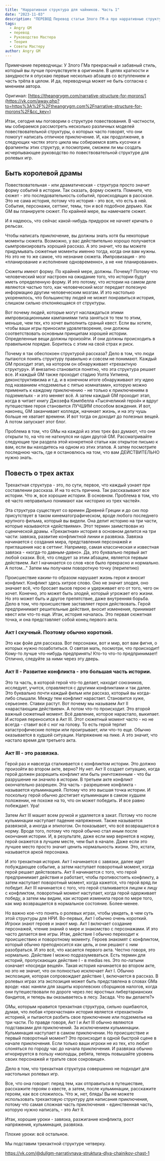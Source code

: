```yaml
---
title: "Нарративная структура для чайников. Часть 1"
date: "2023-11-03"
description: "ПЕРЕВОД Перевод статьи Злого ГМ-а про нарративные структуры, часть 1 #angrygm #gmtips #gmadvice #translate #theory #crosspost"
tags:
  - Angry GM
  - перевод
  - Руководство Мастера
  - Теория
  - Советы Мастеру
author: Angry GM
---
```


Примечание переводчицы: У Злого ГМа прекрасный и забавный стиль, который вы лучше прочувствуете в оригинале. В целях краткости и занудности я опускаю первые несколько абзацев со вступлением и часть трёпа в целом. И да, переводчица может не быть согласна с мнением автора.

Оригинал: [https://theangrygm.com/narrative-structure-for-morons/](https://vk.com/away.php?to=https%3A%2F%2Ftheangrygm.com%2Fnarrative-structure-for-morons%2F&cc_key=)

Итак, сегодня мы поговорим о структуре повествования. В частности, мы собираемся рассмотреть несколько различных моделей повествовательной структуры, о которых часто говорят, что они помогут написать отличное приключение. И, как продолжение, в следующих частях этого цикла мы собираемся взять кусочки и фрагменты этих структур, и посмотрим, сможем ли мы создать исчерпывающее руководство по повествовательной структуре для ролевых игр.

## Быть королевой драмы

Повествовательная - или драматическая - структура просто значит форму событий в истории. Так сказать, форму сюжета. Помните, что сюжет - это последовательность событий, происходящих в рассказе. Это не сама история, потому что история - это все, что есть в ней. События, персонажи, сеттинг, темы, тон и всё подобное дерьмо. Как GM вы планируете сюжет. По крайней мере, вы намечаете сюжет.

И я надеюсь, что сейчас какой-нибудь придурок не начнет кричать о рельсах.

Чтобы написать приключение, вы должны знать хотя бы некоторые моменты сюжета. Возможно, у вас действительно хорошо получается сымпровизировать хороший рассказ. А это значит, что вы можете придумывать сюжетные моменты именно тогда, когда они вам нужны. Но это не то же самое, что незнание сюжета. Импровизация - это «планирование и исполнение одновременно», а не «не планирование».

Сюжеты имеют форму. По крайней мере, должны. Почему? Потому что человеческий мозг настроен на ожидание того, что истории будут иметь определенную форму. И это потому, что истории на самом деле являются частью того, как человеческий мозг передает полезную информацию другим человеческим мозгам. И это настолько укоренилось, что большинству людей не может понравиться история, слишком сильно отклоняющаяся от структуры.

Вот почему людей, которые могут наслаждаться этими импровизационными кампаниями типа заняться то тем то этим, меньше, чем тех, кто хочет выполнить сраный квест. Если вы хотите, чтобы ваши игры приносили удовлетворение, они должны соответствовать основным принципам хорошей истории. Определенные вещи должны произойти. И они должны происходить в правильном порядке. Боритесь с этим на свой страх и риск.

Почему я так обеспокоен структурой рассказа? Дело в том, что люди пытаются понять структуру правильно и совсем не понимают. Каждый GM проходит этап, на котором он обнаруживает «трехактную структуру». И внезапно становится понятно, что эта структура решает все. И каждый GM также проходит стадию Уолта Уитмена, деконструктивизма и т.д. и в конечном итоге обнаруживают эту идею под названием «подземелье с пятью комнатами», которую можно применить к каждому приключению - не только к приключениям в подземельях - и это меняет всё. А затем каждый GM проходит этап, когда в читает книгу Джозефа Кэмпбелла «Тысячеликий герой» и вдруг путешествие героя становится ЛУЧШИМ способом вождения. И вот, наконец, GM заканчивает колледж, начинает жизнь, и на эту чушь больше не хватает времени. И вот тогда он доходит до полезных вещей. А потом запускает этот блог.

Проблема в том, что GMы на каждой из этих трех фаз думают, что они открыли то, на что не наткнулся ни один другой GM. Рассматривайте следующие три раздела этой конкретной статьи как открытое письмо к вам, если вы находитесь на одном из этих этапов. А затем посмотрите последнюю часть, где я остановлюсь на том, что вам ДЕЙСТВИТЕЛЬНО нужно знать.

## Повесть о трех актах

Трехактная структура - это, по сути, первое, что каждый узнает при составлении рассказа. И на то есть причина. Так рассказывают все истории. Что ж, все хорошие истории. В основном. Проблема в том, что её часто неправильно понимают как «историю из трех частей».

Эта структура существует со времен Древней Греции и до сих пор присутствует в таком кинематографическом, вроде любого последнего крупного фильма, который вы видели. Она делит историю на три части, которые называются «действиями». Этот термин заимствован из сценической драмы. «Трехактная» история в основном делится на три части: завязка, развитие конфликтной линии и развязка. Завязка начинается с создания мира, представления персонажей и приглашения нас в сеттинг. Например, самая классическая и известная завязка - «когда-то давным-давно». Да, это буквально первый акт любой сказки. Всё, что следует за этим абзацем, является первым действием. Акт I начинается со слов «все было прекрасно и нормально. А потом…" Затем мы получаем поворотную точку (перипетию)

Происшествие каким-то образом нарушает жизнь героя и вносит конфликт. Конфликт здесь хитрое слово. Оно не значит злодея, оно значает всё, что бросает вызов герою и удерживает его от того, чего он хочет. Конечно, это может быть злодей, который угрожает его жизни. Но это может быть и другое препятствие, даже внутренняя борьба. Дело в том, что происшествие заставляет героя действовать. Герой предпринимает решительные действия, вносит изменения, принимает квест или что-то еще. Итак, история началась. Это первая сюжетная точка, и она представляет собой конец первого акта.

### Акт I скучный. Поэтому обычно короткий.

Это как фойе для рассказа. Вот персонажи, вот и мир, вот вам фигня, о которых нужно позаботиться. О святая мать, посмотри, что происходит! Кому-то лучше что-нибудь предпринять! Кто-то что-то предпринимает! Отлично, следуйте за ними через эту дверь.

### Акт II - Развитие конфликта - это большая часть истории.

Это та часть, в которой герой что-то делает, находит союзников, исследует, учится, справляется с другими конфликтами и так далее. Это буквально почти каждый фильм или рассказ, который вы когда-либо слышали. Между тем конфликт нарастает. Становится хуже, серьезнее. Ставки растут. Вот почему мы называем Акт II «нарастающим действием». А потом что-то происходит. Это второй важный сюжетный момент. Всё давление, которое нарастало, выкипает. И история переносится в Акт III. Этот сюжетный момент часто - но не всегда - ставит всё с ног на голову. То есть герой терпит катастрофические потери или проигрывает, или что-то еще. Обычно оказывается в худшей ситуации. Напряжение на пике. А это значит, что настало время для третьего акта.

### Акт III - это развязка.

Герой раз и навсегда сталкивается с конфликтом истории. Это должно произойти во втором акте, верно? Ну нет. Акт II создает ситуацию, когда герой должен разрешить конфликт или быть уничтоженным - что бы разрушение ни значило в истории. В третьем акте конфликт окончательно разрешен. Эта часть - разрешение конфликта - называется кульминацией. Потому что это высшая точка истории. И поскольку герой обычно достигает кульминации в самом худшем положении, не похоже на то, что он может победить. И все равно побеждает. Ура!

Затем Акт III машет всем ручкой и удаляется в закат. Потому что после кульминации наступает падение напряжения. Также называется развязкой, а иногда и эпилогом. Он показывает, что всё возвращается в норму. Вроде того, потому что герой обычно стал иным после окончания истории. И, в результате, даже если мир вернется в норму, герой окажется в лучшем месте, чем был в начале. Даже если это лучшее место просто значит ценить нормальность жизни. Это, кстати, называется аркой персонажа.

И это трехактная история. Акт I начинается с завязки, далее идет побуждающее событие, а затем наступает поворотный момент, когда герой решает действовать. Акт II начинается с того, что герой предпринимает действия и работает, чтобы противостоять конфликту, а затем наступает поворотный момент, когда кажется, что герой вряд ли победит. Акт III начинается с того, что герой сталкивается лицом к лицу с конфликтом, поворотный момент наступает, когда герой одерживает победу, а затем мы видим, как история изменила героя по мере того, как мир возвращается в нормальное состояние. Более-менее.

Но важно кое-что понять о ролевых играх, чтобы увидеть, в чем суть этой структуры для НРИ. Во-первых, Акт I обычно очень короткий. Игроки знают героев и знают мир. Акт I включает создание персонажей, чтение знаний о мире и знакомство с персонажами. И это часто делается вне игры. Итак, действие I обычно переходит к происшествию и поворотному моменту. Героев знакомят с конфликтом, который обычно преподносится как цель, и они решают с ним разобраться. И это всё, что касается первого акта. Честно говоря, это нормально. Действие I можно подразумеваться. Есть термин для историй, пропускающих действие I - в medias res. Это по-латыни означает «посреди вещей». Такая история начинается во втором акте, но это не значит, что он полностью исключает Акт I. Обычно экспозиция, которая сопровождает действие I, включается в рассказ. В ролевых играх эта экспозиция может быть представлена в словах GMа вроде: «вас наняли для защиты королевских сборщиков налогов, когда они путешествовали по дороге через лес яростных либертарианских бандитов, и теперь вы оказываетесь в лесу. Засада. Что вы делаете?»

GMы, которым нравится трехактная структура, сильно ошибаются, думая, что любая «трехчастная» история является «трехактной» историей, и пытаются разбить свое приключение или подземелье на три части. По правде говоря, Акт I и Акт III обычно являются подставками для приключений. За исключением кульминации. Кульминация наступает в самом приключении. Но происшествие и первый поворотный момент? Это происходит в одной быстрой сцене в начале приключения. Если только ваши игроки не из тех, кто любит слоняться по городу час до начала приключения. И развязка обычно игнорируется в пользу «молодцы, ребята, теперь повышайте уровень своих персонажей и тратьте свое сокровище».

Дело в том, что трехактная структура совершенно не подходит для настольных ролевых игр.

Все, что она говорит: перед тем, как отправиться в путешествие, расскажите героям о квесте, а затем, после кульминации, расскажите героям, как все сложилось. Что ж, нет, блядь! Вы не можете использовать трехактовую структуру для написания приключения, потому что самая сложная часть приключения - единственная часть, которую нужно написать, - это Акт II.

Итак, хорошие уроки - завязка, разжигание конфликта, рост напряжения, кульминация, развязка.

Плохие уроки: всё остальное.

Мы подставим трехактной структуре четверку.

https://vk.com/@dullgm-narrativnaya-struktura-dlya-chainikov-chast-1
